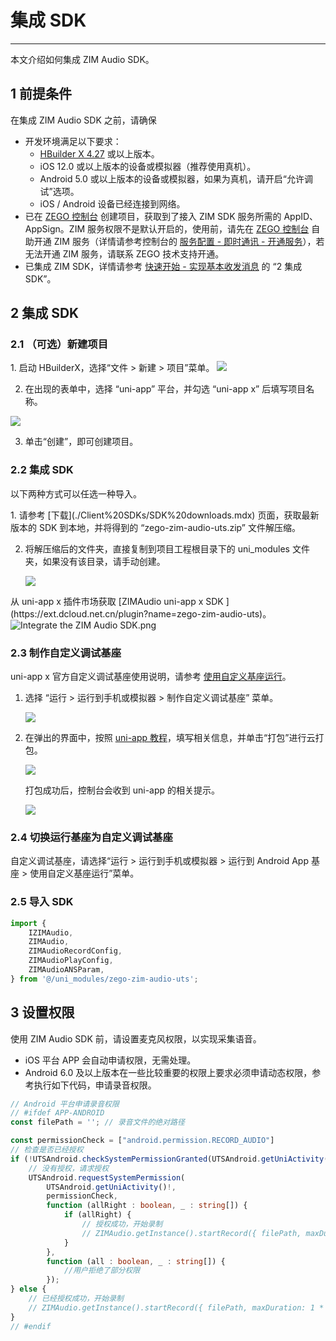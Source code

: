 # 集成 SDK

- - -

本文介绍如何集成 ZIM Audio SDK。

## 1 前提条件

在集成 ZIM Audio SDK 之前，请确保
- 开发环境满足以下要求：
    - [HBuilder X 4.27](https://www.dcloud.io/hbuilderx.html) 或以上版本。
    - iOS 12.0 或以上版本的设备或模拟器（推荐使用真机）。
    - Android 5.0 或以上版本的设备或模拟器，如果为真机，请开启“允许调试”选项。
    - iOS / Android 设备已经连接到网络。
- 已在 [ZEGO 控制台](https://console.zego.im) 创建项目，获取到了接入 ZIM SDK 服务所需的 AppID、AppSign。ZIM 服务权限不是默认开启的，使用前，请先在 [ZEGO 控制台](https://console.zego.im) 自助开通 ZIM 服务（详情请参考控制台的 [服务配置 - 即时通讯 - 开通服务](https://doc-zh.zego.im/article/14994)），若无法开通 ZIM 服务，请联系 ZEGO 技术支持开通。
- 已集成 ZIM SDK，详情请参考 [快速开始 - 实现基本收发消息](../Send%20and%20receive%20messages.mdx) 的 “2 集成 SDK”。

## 2 集成 SDK

### 2.1 （可选）新建项目

<Accordion title="此步骤以如何创建新项目为例，如果是集成到已有项目，可忽略此步。" defaultOpen="false">
1. 启动 HBuilderX，选择“文件 > 新建 > 项目”菜单。

<Frame width="512" height="auto" caption=""><Frame width="512" height="auto" caption=""><img src="https://doc-media.zego.im/sdk-doc/Pics/QuickStart/New_Project_uniapp.png" /></Frame></Frame>

2. 在出现的表单中，选择 “uni-app” 平台，并勾选 “uni-app x” 后填写项目名称。

<Frame width="512" height="auto" caption=""><Frame width="512" height="auto" caption=""><img src="https://doc-media.zego.im/sdk-doc/Pics/QuickStart/Choose_platform_uniappx.png" /></Frame></Frame>

3. 单击“创建”，即可创建项目。

</Accordion>

### 2.2 集成 SDK

以下两种方式可以任选一种导入。

<Tabs>
<Tab title="从 ZEGO 官网下载">
1. 请参考 [下载](./Client%20SDKs/SDK%20downloads.mdx) 页面，获取最新版本的 SDK 到本地，并将得到的 “zego-zim-audio-uts.zip” 文件解压缩。

2. 将解压缩后的文件夹，直接复制到项目工程根目录下的 uni_modules 文件夹，如果没有该目录，请手动创建。

    <Frame width="512" height="auto" caption=""><Frame width="512" height="auto" caption=""><img src="https://doc-media.zego.im/sdk-doc/Pics/ZIM/UniAppX/unix_1.png" /></Frame></Frame>
</Tab>
<Tab title="从插件市场获取">
从 uni-app x 插件市场获取  [ZIMAudio uni-app x SDK ](https://ext.dcloud.net.cn/plugin?name=zego-zim-audio-uts)。

<Frame width="auto" height="auto" >
  <img src="https://media-resource.spreading.io/docuo/workspace564/27e54a759d23575969552654cb45bf89/9dfc9b4754.png" alt="Integrate the ZIM Audio SDK.png"/>
</Frame>
</Tab>
</Tabs>

### 2.3 制作自定义调试基座

<Note title="说明">

uni-app x 官方自定义调试基座使用说明，请参考 [使用自定义基座运行](https://uniapp.dcloud.net.cn/tutorial/run/run-app.html#customplayground)。
</Note>

1. 选择 “运行 > 运行到手机或模拟器 > 制作自定义调试基座” 菜单。

    <Frame width="512" height="auto" caption=""><Frame width="512" height="auto" caption=""><img src="https://doc-media.zego.im/sdk-doc/Pics/ZIM/UniApp/uni_1.png" /></Frame></Frame>

2. 在弹出的界面中，按照 [uni-app 教程](https://uniapp.dcloud.net.cn/tutorial/run/run-app.html#customplayground)，填写相关信息，并单击“打包”进行云打包。

    <Frame width="512" height="auto" caption=""><Frame width="512" height="auto" caption=""><img src="https://doc-media.zego.im/sdk-doc/Pics/ZIM/UniAppX/unix_2.png" /></Frame></Frame>

    打包成功后，控制台会收到 uni-app 的相关提示。

    <Frame width="512" height="auto" caption=""><Frame width="512" height="auto" caption=""><img src="https://doc-media.zego.im/sdk-doc/Pics/QuickStart/Packaged_successfully_uniapp.png" /></Frame></Frame>

### 2.4 切换运行基座为自定义调试基座

自定义调试基座，请选择“运行 > 运行到手机或模拟器 > 运行到 Android App 基座 > 使用自定义基座运行”菜单。

### 2.5 导入 SDK

```typescript
import {
    IZIMAudio,
    ZIMAudio,
    ZIMAudioRecordConfig,
    ZIMAudioPlayConfig,
    ZIMAudioANSParam,
} from '@/uni_modules/zego-zim-audio-uts';
```

## 3 设置权限

使用 ZIM Audio SDK 前，请设置麦克风权限，以实现采集语音。

<Warning title="注意">

- iOS 平台 APP 会自动申请权限，无需处理。
- Android 6.0 及以上版本在一些比较重要的权限上要求必须申请动态权限，参考执行如下代码，申请录音权限。
</Warning>

```typescript
// Android 平台申请录音权限
// #ifdef APP-ANDROID
const filePath = ''; // 录音文件的绝对路径

const permissionCheck = ["android.permission.RECORD_AUDIO"]
// 检查是否已经授权
if (!UTSAndroid.checkSystemPermissionGranted(UTSAndroid.getUniActivity()!, permissionCheck)) {
    // 没有授权，请求授权
    UTSAndroid.requestSystemPermission(
        UTSAndroid.getUniActivity()!,
        permissionCheck,
        function (allRight : boolean, _ : string[]) {
            if (allRight) {
                // 授权成功，开始录制
                // ZIMAudio.getInstance().startRecord({ filePath, maxDuration: 1 * 60 * 1000 } as ZIMAudioRecordConfig);
            }
        },
        function (all : boolean, _ : string[]) {
            //用户拒绝了部分权限
        });
} else {
    // 已经授权成功，开始录制
    // ZIMAudio.getInstance().startRecord({ filePath, maxDuration: 1 * 60 * 1000 } as ZIMAudioRecordConfig);
}
// #endif
```
